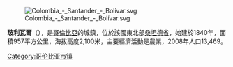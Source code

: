 [[Image:Colombia_-_Santander_-_Bolívar.svg|right]]

'''玻利瓦爾'''（{{lang-es|Bolívar}}），是[[哥倫比亞|哥倫比亞]]的城鎮，位於該國東北部[[桑坦德省|桑坦德省]]，始建於1840年，面積957平方公里，海拔高度2,100米，主要經濟活動是農業，2008年人口13,469。

{{coord|5|59|28|N|73|46|26|W|type:city_region:CO_source:GNS-enwiki|display=title}}

{{Colombia-geo-stub}}
[[Category:哥伦比亚市镇|Category:哥伦比亚市镇]]